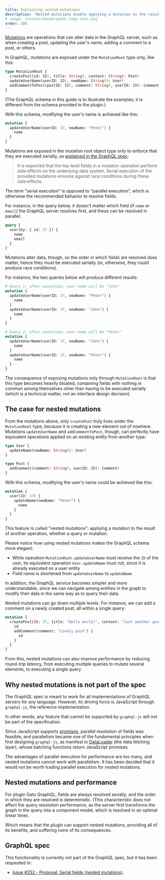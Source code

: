 ```yaml
---
title: Explaining nested mutations
description: "Nested mutations enable applying a mutation to the result of another operation, whether a query or mutation."
# image: /assets/GatoGraphQL-logo-suki.png
order: 200
---
```


[Mutations](https://graphql.org/learn/queries/#mutations) are operations that can alter data in the GraphQL server, such as when creating a post, updating the user's name, adding a comment to a post, or others.

In GraphQL, mutations are exposed under the `MutationRoot` type only, like this:

```graphql
type MutationRoot {
  createPost(id: ID!, title: String!, content: String): Post!
  updateUserName(userID: ID!, newName: String!): User!
  addCommentToPost(postID: ID!, comment: String!, userID: ID): Comment!
}
```

(The GraphQL schema in this guide is to illustrate the examples; it is different from the schema provided in the plugin.)

With this schema, modifying the user's name is achieved like this:

```graphql
mutation {
  updateUserName(userID: 37, newName: "Peter") {
    name
  }
}
```

Mutations are exposed in the mutation root object type only to enforce that they are executed serially, as [explained in the GraphQL spec](https://spec.graphql.org/draft/#sec-Mutation):

> It is expected that the top level fields in a mutation operation perform side‐effects on the underlying data system. Serial execution of the provided mutations ensures against race conditions during these side‐effects.

The term "serial execution" is opposed to "parallel execution", which is otherwise the recommended behavior to resolve fields.

For instance, in the query below, it doesn't matter which field (if `name` or `email`) the GraphQL server resolves first, and these can be resolved in parallel:

```graphql
query {
  user(by: { id: 37 }) {
    name
    email
  }
}
```

Mutations alter data, though, so the order in which fields are resolved does matter, hence they must be executed serially (or, otherwise, they could produce race conditions).

For instance, the two queries below will produce different results:

```graphql
# Query 1: after execution, user name will be "John"
mutation {
  updateUserName(userID: 37, newName: "Peter") {
    name
  }
  updateUserName(userID: 37, newName: "John") {
    name
  }
}

# Query 2: after execution, user name will be "Peter"
mutation {
  updateUserName(userID: 37, newName: "John") {
    name
  }
  updateUserName(userID: 37, newName: "Peter") {
    name
  }
}
```

The consequence of exposing mutations only through `MutationRoot` is that this type becomes heavily bloated, containing fields with nothing in common among themselves other than having to be executed serially (which is a technical matter, not an interface design decision).

## The case for nested mutations

From the mutations above, only `createPost` truly lives under the `MutationRoot` type, because it is creating a new element out of nowhere. Mutations `updateUserName` and `addCommentToPost`, though, can perfectly have equivalent operations applied on an existing entity from another type:

```graphql
type User {
  updateName(newName: String!): User!
}

type Post {
  addComment(comment: String!, userID: ID): Comment!
}
```

With this schema, modifying the user's name could be achieved like this:

```graphql
mutation {
  user(ID: 37) {
    updateName(newName: "Peter") {
      name
    }
  }
}
```

This feature is called "nested mutations": applying a mutation to the result of another operation, whether a query or mutation.

Please notice how using nested mutations makes the GraphQL schema more elegant:

- While operation `MutationRoot.updateUserName` must receive the `ID` of the user, its equivalent operation `User.updateName` must not, since it is already executed on a user entity
- Field name is shortened from `updateUserName` to `updateName`

In addition, the GraphQL service becomes simpler and more understandable, since we can navigate among entities in the graph to modify their data in the same way as to query their data.

Nested mutations can go down multiple levels. For instance, we can add a comment on a newly created post, all within a single query:

```graphql
mutation {
  createPost(ID: 37, title: "Hello world!", content: "Just another post") {
    id
    addComment(comment: "Lovely post") {
      id
    }
  }
}
```

From this, nested mutations can also improve performance by reducing round-trip latency, from executing multiple queries to mutate several elements, to executing a single query.

## Why nested mutations is not part of the spec

The GraphQL spec is meant to work for all implementations of GraphQL servers for any language. However, its driving force is JavaScript through `graphql-js`, the reference implementation.

In other words, any feature that cannot be supported by `graphql-js` will not be part of the specification.

Since JavaScript supports [promises](https://developer.mozilla.org/en-US/docs/Web/JavaScript/Reference/Global_Objects/Promise), parallel resolution of fields was feasible, and parallelism became one of the fundamental principles when first designing `graphql-js`, as manifest in [DataLoader](https://github.com/graphql/dataloader) (the data fetching layer), whose batching functions return JavaScript promises.

The advantages of parallel execution for performance are too many, and nested mutations cannot work with parallelism. It has been decided that it would not be worth trading parallel execution for nested mutations.

## Nested mutations and performance

For plugin Gato GraphQL, fields are always resolved serially, and the order in which they are resolved is deterministic. (This characteristic does not affect the query resolution performance, as the server first transforms the graph in the query into a component model, which is resolved in an optimal linear time).

Which means that the plugin can support nested mutations, providing all of its benefits, and suffering none of its consequences.

## GraphQL spec

This functionality is currently not part of the GraphQL spec, but it has been requested in:

- <a href="https://github.com/graphql/graphql-spec/issues/252" target="_blank">Issue #252 - Proposal: Serial fields (nested mutations)</a>.
